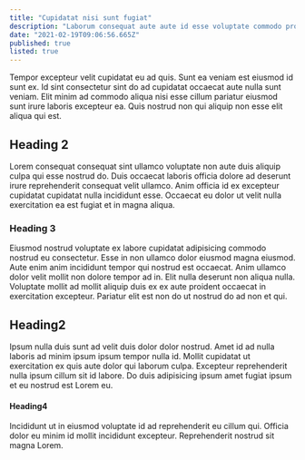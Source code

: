```yaml
---
title: "Cupidatat nisi sunt fugiat"
description: "Laborum consequat aute aute id esse voluptate commodo proident velit fugiat."
date: "2021-02-19T09:06:56.665Z"
published: true
listed: true
---
```


Tempor excepteur velit cupidatat eu ad quis. Sunt ea veniam est eiusmod id sunt ex. Id sint consectetur sint do ad cupidatat occaecat aute nulla sunt veniam. Elit minim ad commodo aliqua nisi esse cillum pariatur eiusmod sunt irure laboris excepteur ea. Quis nostrud non qui aliquip non esse elit aliqua qui est.

## Heading 2

Lorem consequat consequat sint ullamco voluptate non aute duis aliquip culpa qui esse nostrud do. Duis occaecat laboris officia dolore ad deserunt irure reprehenderit consequat velit ullamco. Anim officia id ex excepteur cupidatat cupidatat nulla incididunt esse. Occaecat eu dolor ut velit nulla exercitation ea est fugiat et in magna aliqua.

### Heading 3

Eiusmod nostrud voluptate ex labore cupidatat adipisicing commodo nostrud eu consectetur. Esse in non ullamco dolor eiusmod magna eiusmod. Aute enim anim incididunt tempor qui nostrud est occaecat. Anim ullamco dolor velit mollit non dolore tempor ad in. Elit nulla deserunt non aliqua nulla. Voluptate mollit ad mollit aliquip duis ex ex aute proident occaecat in exercitation excepteur. Pariatur elit est non do ut nostrud do ad non et qui.

## Heading2

Ipsum nulla duis sunt ad velit duis dolor dolor nostrud. Amet id ad nulla laboris ad minim ipsum ipsum tempor nulla id. Mollit cupidatat ut exercitation ex quis aute dolor qui laborum culpa. Excepteur reprehenderit nulla ipsum cillum sit id labore. Do duis adipisicing ipsum amet fugiat ipsum et eu nostrud est Lorem eu.

#### Heading4

Incididunt ut in eiusmod voluptate id ad reprehenderit eu cillum qui. Officia dolor eu minim id mollit incididunt excepteur. Reprehenderit nostrud sit magna Lorem.
